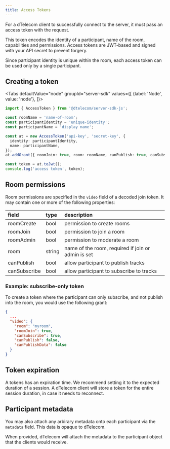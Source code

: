 ```yaml
---
title: Access Tokens
---
```


For a dTelecom client to successfully connect to the server, it must pass an access token with the request.

This token encodes the identity of a participant, name of the room, capabilities and permissions. Access tokens are JWT-based and signed with your API secret to prevent forgery.

Since participant identity is unique within the room, each access token can be used only by a single participant.

## Creating a token

<Tabs
  defaultValue="node"
  groupId="server-sdk"
  values={[
    {label: 'Node', value: 'node'},
  ]}>
  <TabItem value="node">

```typescript title="TypeScript"
import { AccessToken } from '@dtelecom/server-sdk-js';

const roomName = 'name-of-room';
const participantIdentity = 'unique-identity';
const participantName = 'display name';

const at = new AccessToken('api-key', 'secret-key', {
  identity: participantIdentity,
  name: participantName,
});
at.addGrant({ roomJoin: true, room: roomName, canPublish: true, canSubscribe: true });

const token = at.toJwt();
console.log('access token', token);
```

  </TabItem>

</Tabs>

## Room permissions

Room permissions are specified in the `video` field of a decoded join token. It may contain one or more of the following properties:

| field        | type   | description                                               |
| :----------- | :----- | :-------------------------------------------------------- |
| roomCreate   | bool   | permission to create rooms                                |
| roomJoin     | bool   | permission to join a room                                 |
| roomAdmin    | bool   | permission to moderate a room                             |
| room         | string | name of the room, required if join or admin is set        |
| canPublish   | bool   | allow participant to publish tracks                       |
| canSubscribe | bool   | allow participant to subscribe to tracks                  |

### Example: subscribe-only token

To create a token where the participant can only subscribe, and not publish into the room, you would use the following grant:

```json
{
  ...
  "video": {
    "room": "myroom",
    "roomJoin": true,
    "canSubscribe": true,
    "canPublish": false,
    "canPublishData": false
  }
}
```

## Token expiration

A tokens has an expiration time. We recommend setting it to the expected duration of a session. A dTelecom client will store a token for the entire session duration, in case it needs to reconnect.

## Participant metadata

You may also attach any arbirary metadata onto each participant via the `metadata` field. This data is opaque to dTelecom.

When provided, dTelecom will attach the metadata to the participant object that the clients would receive.
